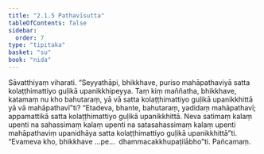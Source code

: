 ```yaml
---
title: "2.1.5 Pathavīsutta"
tableOfContents: false
sidebar:
  order: 7
type: "tipitaka"
basket: "su"
book: "nida"
---
```



<DynamicBreadcrumb />

<Division number="78" book="nida" bookNo="12" page="354">

<Paragraph number="617" book="nida">
Sāvatthiyaṃ viharati. “Seyyathāpi, bhikkhave, puriso mahāpathaviyā satta kolaṭṭhimattiyo guḷikā upanikkhipeyya. Taṃ kiṃ maññatha, bhikkhave, katamaṃ nu kho bahutaraṃ, yā vā satta kolaṭṭhimattiyo guḷikā upanikkhittā yā vā mahāpathavī”ti?
</Paragraph>

<Paragraph number="618" book="nida">
“Etadeva, bhante, bahutaraṃ, yadidaṃ mahāpathavī; appamattikā satta kolaṭṭhimattiyo guḷikā upanikkhittā. Neva satimaṃ kalaṃ upenti na sahassimaṃ kalaṃ upenti na satasahassimaṃ kalaṃ upenti mahāpathaviṃ upanidhāya satta kolaṭṭhimattiyo guḷikā upanikkhittā”ti. “Evameva kho, bhikkhave …pe…  dhammacakkhupaṭilābho”ti.

</Paragraph>
</Division>

<Paragraph number="619" type="center" book="nida">
Pañcamaṃ.
</Paragraph>